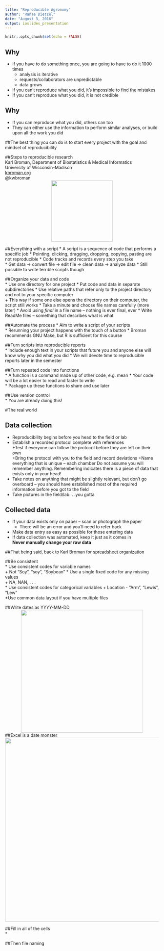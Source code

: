 ```yaml
---
title: "Reproducible Agronomy"
author: "Ranae Dietzel"
date: "August 3, 2016"
output: ioslides_presentation
---
```


```r
knitr::opts_chunk$set(echo = FALSE)
```

## Why
* If you have to do something once, you are going to have to do it 1000 times  
  + analysis is iterative  
  + requests/collaborators are unpredictable  
  + data grows
* If you can't reproduce what you did, it's impossible to find the mistakes
* If you can't reproduce what you did, it is not credible
  

## Why
* If you can reproduce what you did, others can too  
* They can either use the information to perform similar analyses, or build upon all the work you did

##The best thing you can do is to start every project with the goal and mindset of reproducibility

##Steps to reproducible research  
Karl Broman, Department of Biostatistics & Medical Informatics  
University of Wisconsin-Madison  
[kbroman.org](kbroman.org)  
@kwbroman  
 <center><img src="images/broman.jpg" width="200px" /></center>


##Everything with a script
* A script is a sequence of code that performs a specific job
* Pointing, clicking, dragging, dropping, copying, pasting are not reproducible
* Code tracks and records every step you take  
* Get data -> convert file -> edit file -> clean data -> analyze data
* Still possible to write terrible scripts though

##Organize your data and code  
* Use one directory for one project
* Put code and data in separate subdirectories
* Use relative paths that refer only to the project directory and not to your specific computer  
  + This way if some one else opens the directory on their computer, the script still works
* Take a minute and choose file names carefully (more later)
* Avoid using *final* in a file name -- nothing is ever final, ever
* Write ReadMe files -- something that describes what is what

##Automate the process 
* Aim to write a script of your scripts  
* Rerunning your project happens with the touch of a button
* Broman recommends GNU Make, but R is sufficient for this course

##Turn scripts into reproducible reports  
* Include enough text in your scripts that future you and anyone else will know why you did what you did
* We will devote time to reproducible reports later in the semester 

##Turn repeated code into functions    
* A function is a command made up of other code, e.g. mean
* Your code will be a lot easier to read and faster to write  
* Package up these functions to share and use later  


##Use version control  
* You are already doing this!  

#The real world
 
## Data collection
* Reproducibility begins before you head to the field or lab  
* Establish a recorded protocol complete with references  
  +Test if everyone can follow the protocol before they are left on their own  
  +Bring the protocol with you to the field and record deviations
  +Name everything that is unique -- each chamber
Do not assume you will remember anything. Remembering indicates there is a piece of data that exists only in your head!  
* Take notes on anything that might be slightly relevant, but don't go overboard -- you should have established most of the required information before you got to the field  
* Take pictures in the field/lab. . .you gotta

## Collected data
* If your data exists only on paper -- scan or photograph the paper  
  + There will be an error and you'll need to refer back  
* Make data entry as easy as possible for those entering data  
* If data collection was automated, keep it just as it comes in  
**Never manually change your raw data**

##That being said, back to Karl Broman for [spreadsheet organization](http://kbroman.org/dataorg/) 

##Be consistent  
* Use consistent codes for variable names  
  + Not "Soy", "soy", "Soybean"
* Use a single fixed code for any missing values  
  + NA, NAN, . . .  
* Use consistent codes for categorical variables
  + Location - "Arm", "Lewis", "Lew"  
*Use common data layout if you have multiple files  

##Write dates as YYYY-MM-DD  
 <center><img src="images/iso_8601.png" width="400px" /></center>

##Excel is a date monster  
 <center><img src="images/dates_in_excel.png" width="600px" /></center>  

##Fill in all of the cells  
* 



##Then file naming


